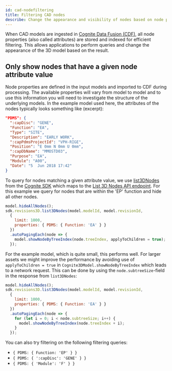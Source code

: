 ```yaml
---
id: cad-nodefiltering
title: Filtering CAD nodes
describe: Change the appearance and visibility of nodes based on node properties
---
```



When CAD models are ingested in [Cognite Data Fusion (CDF)](https://docs.cognite.com/cdf/), all node properties
(also called attributes) are stored and indexed for efficient filtering. This allows applications to perform
queries and change the appearance of the 3D model based on the result.

<DemoWrapper name="Cognite3DViewerDemo" />

## Only show nodes that have a given node attribute value

Node properties are defined in the input models and imported to CDF during processing. The available properties will vary from model
to model and to use this information you will need to investigate the structure of the underlying models. In the example model used
here, the attributes of the nodes typically looks something like (excerpt):

```json
"PDMS": {
  ":capDisc": "GENE",
  "Function": "EA",
  "Type": "SITE",
  "Description": "EARLY WORK",
  ":capPdmsProjectId": "VPH-RIGE",
  "Position": "E 0mm N 0mm U 0mm",
  ":capDbName": "MMOSTD03",
  "Purpose": "EA",
  "Module": "A00",
  "Date": "5  Jun 2018 17:42"
}
```

To query for nodes matching a given attribute value, we use [list3DNodes](https://cognitedata.github.io/cognite-sdk-js/classes/revisions3dapi.html#list3dnodes)
from the [Cognite SDK](https://www.npmjs.com/package/@cognite/sdk) which maps to the [List 3D Nodes API endpoint](https://docs.cognite.com/api/v1/#operation/get3DNodes).
For this example we query for nodes that are within the 'EP' function and hide all other nodes.

```jsx runnable
model.hideAllNodes();
sdk.revisions3D.list3DNodes(model.modelId, model.revisionId,
  {
    limit: 1000,
    properties: { PDMS: { Function: 'EA' } }
  })
  .autoPagingEach(node => {
    model.showNodeByTreeIndex(node.treeIndex, applyToChildren = true);
  });
```

For the example model, which is quite small, this performs well. For larger assets we might improve the performance 
by avoiding use of `applyToChildren = true` in `Cognite3DModel.showNodeByTreeIndex` which leads to a network request.
This can be done by using the `node.subtreeSize`-field in the response from `list3DNodes`:

```jsx runnable
model.hideAllNodes();
sdk.revisions3D.list3DNodes(model.modelId, model.revisionId,
  {
    limit: 1000,
    properties: { PDMS: { Function: 'EA' } }
  })
  .autoPagingEach(node => {
    for (let i = 0; i < node.subtreeSize; i++) {
      model.showNodeByTreeIndex(node.treeIndex + i);
    }
  });
```


You can also try filtering on the following filtering queries:
- `{ PDMS: { Function: 'EP' } }`
- `{ PDMS: { ':capDisc': 'GENE' } }`
- `{ PDMS: { 'Module': 'F' } }`

